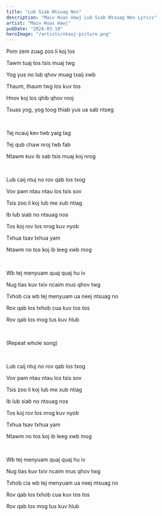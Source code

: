 ```yaml
---
title: "Lub Siab Ntsuag Nos"
description: "Maiv Huas Hawj Lub Siab Ntsuag Nos Lyrics"
artist: "Maiv Huas Hawj"
pubDate: "2024-03-19"
heroImage: "/artists/nkauj-picture.png"
---
```


Pom zem zuag zoo li koj los

Tawm tuaj tos tsis muaj twg

Yog yus no lub qhov muag txaij xwb

Thaum, thaum twg los kuv tos

Hnov koj los qhib qhov rooj

Tsuas yog, yog toog thiab yus ua sab ntseg

<br />

Tej ncauj kev twb yaig tag

Tej qub chaw nroj twb fab

Ntawm kuv ib sab tsis muaj koj nrog

<br />

Lub caij ntuj no rov qab los txog

Vov pam ntau ntau los tsis sov

Tsis zoo li koj lub me xub ntiag

Ib lub siab no ntsuag nos

Tos koj rov los nrog kuv nyob

Txhua tsav txhua yam

Ntawm no tos koj ib leeg xwb mog

<br />

Wb tej menyuam quaj quaj hu iv

Nug tias kuv txiv ncaim mus qhov twg

Txhob cia wb tej menyuam ua neej ntsuag no

Rov qab los txhob cua kuv tos tos

Rov qab los mog tus kuv hlub

<br />

(Repeat whole song)

<br />

Lub caij ntuj no rov qab los txog

Vov pam ntau ntau los tsis sov

Tsis zoo li koj lub me xub ntiag

Ib lub siab no ntsuag nos

Tos koj rov los nrog kuv nyob

Txhua tsav txhua yam

Ntawm no tos koj ib leeg xwb mog

<br />

Wb tej menyuam quaj quaj hu iv

Nug tias kuv txiv ncaim mus qhov twg

Txhob cia wb tej menyuam ua neej ntsuag no

Rov qab los txhob cua kuv tos tos

Rov qab los mog tus kuv hlub
